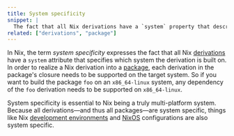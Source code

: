 ```yaml
---
title: System specificity
snippet: |
  The fact that all Nix derivations have a `system` property that describes which architecture the package is built on
related: ["derivations", "package"]
---
```


In Nix, the term *system specificity* expresses the fact that all Nix [derivations] have a `system` attribute that specifies which system the derivation is built on.
In order to realize a Nix derivation into a [package], each derivation in the package's closure needs to be supported on the target system.
So if you want to build the package `foo` on an `x86_64-linux` system, any dependency of the `foo` derivation needs to be supported on `x86_64-linux`.

System specificity is essential to Nix being a truly multi-platform system.
Because all derivations&mdash;and thus all packages&mdash;are system specific, things like Nix [development environments][env] and [NixOS] configurations are also system specific.

[derivations]: /concepts/derivations
[env]: /concepts/dev-env
[nixos]: /concepts/nixos
[package]: /concepts/package
